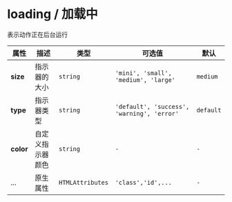 

# loading / 加载中

表示动作正在后台运行

<fect-CodeShow title="默认的" name="ex-loading-default" />

<fect-CodeShow title="类型" desc="可以指定指示器的类型" name="ex-loading-type" />

<fect-CodeShow title="尺寸" desc="可以指定指示器的尺寸" name="ex-loading-size" />

<fect-Attributes>

<fect-AttributesTitle title="Loading Props" />

| 属性      | 描述             | 类型             | 可选值                                     | 默认      |
| --------- | ---------------- | ---------------- | ------------------------------------------ | --------- |
| **size**  | 指示器的大小     | `string`         | `'mini', 'small', 'medium', 'large'`       | `medium`  |
| **type**  | 指示器类型       | `string`         | `'default', 'success', 'warning', 'error'` | `default` |
| **color** | 自定义指示器颜色 | `string`         | `-`                                        | `-`       |
| ...       | 原生属性         | `HTMLAttributes` | `'class','id',...`                         | `-`       |

</fect-Attributes>
